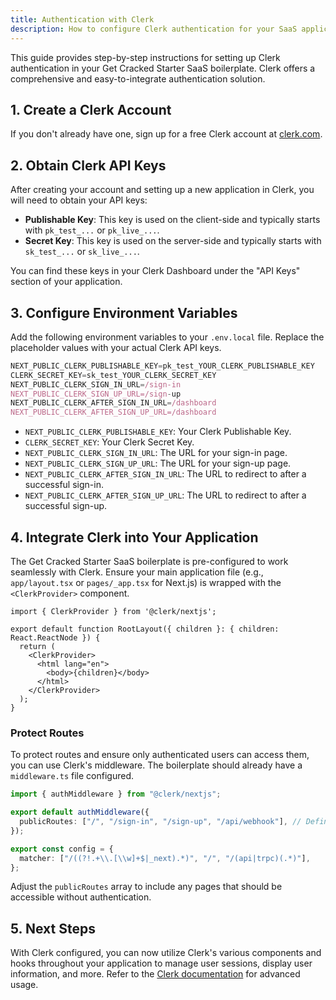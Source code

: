```yaml
---
title: Authentication with Clerk
description: How to configure Clerk authentication for your SaaS application.
---
```


<Callout type="note" twClass="mt-0">
  This guide provides step-by-step instructions for setting up Clerk authentication
  in your Get Cracked Starter SaaS boilerplate. Clerk offers a comprehensive and easy-to-integrate
  authentication solution.
</Callout>

## 1. Create a Clerk Account

If you don't already have one, sign up for a free Clerk account at [clerk.com](https://clerk.com/).

## 2. Obtain Clerk API Keys

After creating your account and setting up a new application in Clerk, you will need to obtain your API keys:

*   **Publishable Key**: This key is used on the client-side and typically starts with `pk_test_...` or `pk_live_...`.
*   **Secret Key**: This key is used on the server-side and typically starts with `sk_test_...` or `sk_live_...`.

You can find these keys in your Clerk Dashboard under the "API Keys" section of your application.

## 3. Configure Environment Variables

Add the following environment variables to your `.env.local` file. Replace the placeholder values with your actual Clerk API keys.

```js title=".env.local"
NEXT_PUBLIC_CLERK_PUBLISHABLE_KEY=pk_test_YOUR_CLERK_PUBLISHABLE_KEY
CLERK_SECRET_KEY=sk_test_YOUR_CLERK_SECRET_KEY
NEXT_PUBLIC_CLERK_SIGN_IN_URL=/sign-in
NEXT_PUBLIC_CLERK_SIGN_UP_URL=/sign-up
NEXT_PUBLIC_CLERK_AFTER_SIGN_IN_URL=/dashboard
NEXT_PUBLIC_CLERK_AFTER_SIGN_UP_URL=/dashboard
```

*   `NEXT_PUBLIC_CLERK_PUBLISHABLE_KEY`: Your Clerk Publishable Key.
*   `CLERK_SECRET_KEY`: Your Clerk Secret Key.
*   `NEXT_PUBLIC_CLERK_SIGN_IN_URL`: The URL for your sign-in page.
*   `NEXT_PUBLIC_CLERK_SIGN_UP_URL`: The URL for your sign-up page.
*   `NEXT_PUBLIC_CLERK_AFTER_SIGN_IN_URL`: The URL to redirect to after a successful sign-in.
*   `NEXT_PUBLIC_CLERK_AFTER_SIGN_UP_URL`: The URL to redirect to after a successful sign-up.

## 4. Integrate Clerk into Your Application

The Get Cracked Starter SaaS boilerplate is pre-configured to work seamlessly with Clerk. Ensure your main application file (e.g., `app/layout.tsx` or `pages/_app.tsx` for Next.js) is wrapped with the `<ClerkProvider>` component.

```tsx title="app/layout.tsx"
import { ClerkProvider } from '@clerk/nextjs';

export default function RootLayout({ children }: { children: React.ReactNode }) {
  return (
    <ClerkProvider>
      <html lang="en">
        <body>{children}</body>
      </html>
    </ClerkProvider>
  );
}
```

### Protect Routes

To protect routes and ensure only authenticated users can access them, you can use Clerk's middleware. The boilerplate should already have a `middleware.ts` file configured.

```typescript title="middleware.ts"
import { authMiddleware } from "@clerk/nextjs";

export default authMiddleware({
  publicRoutes: ["/", "/sign-in", "/sign-up", "/api/webhook"], // Define your public routes here
});

export const config = {
  matcher: ["/((?!.+\\.[\\w]+$|_next).*)", "/", "/(api|trpc)(.*)"],
};
```

Adjust the `publicRoutes` array to include any pages that should be accessible without authentication.

## 5. Next Steps

With Clerk configured, you can now utilize Clerk's various components and hooks throughout your application to manage user sessions, display user information, and more. Refer to the [Clerk documentation](https://clerk.com/docs) for advanced usage.
